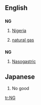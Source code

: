 {{see|Ng|ng|.ng|-ng}}

==English==

==={{abbreviation}}===
'''NG'''

# [[Nigeria]]
# {{petrochemistry}} [[natural gas]]

==={{initialism}}===
'''NG'''

# [[nasogastric|Nasogastric]]
==Japanese==
#No good

[[tr:NG]]